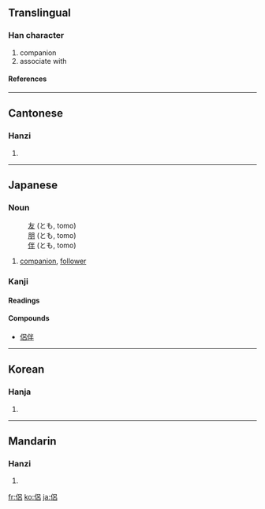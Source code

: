 {{see|侣}}

==Translingual==
===Han character===
{{Han char|rn=9|rad=人|as=07|sn=9|four=2626<sub>0</sub>|canj=人口竹口 (ORHR)}}
# companion
# associate with
====References====
{{Han ref|kx=0103.200|dkj=00647|dj=0219.010|hdz=10147.120|uh=4FB6|ud=20406|bh=AB51|bd=43857}}
----
==Cantonese==
===Hanzi===
{{yue-hanzi|jyut=|y=leui5}}
# {{defn|Cantonese}}
----
==Japanese==


===Noun===
{{ja-noun|k|hira=とも|rom=tomo}}
:[[友]] (とも, tomo)
:[[朋]] (とも, tomo)
:[[伴]] (とも, tomo)
# [[companion]], [[follower]]

===Kanji===
{{ja-kanji|grade=|rs=人07}}
====Readings====
{{ja-readings|on=[[りょ]] ([[ryo]]), [[ろ]] ([[ro]])|kun=[[とも]] ([[tomo]])}}
====Compounds====
*[[侶伴]]
----
==Korean==
===Hanja===
{{ko-hanja|hangeul=려|rv=ryeo|mr=ryŏ}}
# {{defn|Korean}}
----
==Mandarin==
===Hanzi===
{{cmn-hanzi|sim=侣|pin=[[lǚ]] ([[lü3]])|wg=lü<sup>3</sup>}}
# {{defn|Mandarin}}

[[fr:侶]]
[[ko:侶]]
[[ja:侶]]